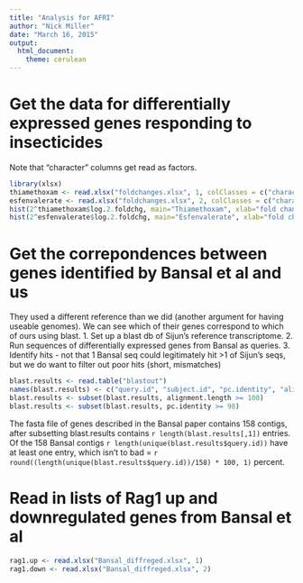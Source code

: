 ```yaml
---
title: "Analysis for AFRI"
author: "Nick Miller"
date: "March 16, 2015"
output:
  html_document:
    theme: cerulean
---
```


# Get the data for differentially expressed genes responding to insecticides

Note that "character" columns get read as factors.

```r
library(xlsx)
thiamethoxam <- read.xlsx("foldchanges.xlsx", 1, colClasses = c("character", "numeric", "character"))
esfenvalerate <- read.xlsx("foldchanges.xlsx", 2, colClasses = c("character", "numeric", "character"))
hist(2^thiamethoxam$log.2.foldchg, main="Thiamethoxam", xlab="fold change", col=colors()[562])
hist(2^esfenvalerate$log.2.foldchg, main="Esfenvalerate", xlab="fold change", col=colors()[630])
```

# Get the correpondences between genes identified by Bansal et al and us

They used a different reference than we did (another argument for having useable genomes). We can see which of their genes correspond to which of ours using blast.
1. Set up a blast db of Sijun's reference transcriptome.
2. Run sequences of differentially expressed genes from Bansal as queries.
3. Identify hits - not that 1 Bansal seq could legitimately hit >1 of Sijun's seqs, but we do want to filter out poor hits (short, mismatches)

```r
blast.results <- read.table("blastout")
names(blast.results) <- c("query.id", "subject.id", "pc.identity", "alignment.length", "mismatches", "gap.openings", "q.start", "q.end", "s.start", "s.end", "e-value", "bit.score")
blast.results <- subset(blast.results, alignment.length >= 100)
blast.results <- subset(blast.results, pc.identity >= 98)
```

The fasta file of genes described in the Bansal paper contains 158 contigs, after subsetting blast.results contains `r length(blast.results[,1])` entries. Of the 158 Bansal contigs `r length(unique(blast.results$query.id))` have at least one entry, which isn't to bad = `r round((length(unique(blast.results$query.id))/158) * 100, 1)` percent.

# Read in lists of Rag1 up and downregulated genes from Bansal et al

```r
rag1.up <- read.xlsx("Bansal_diffreged.xlsx", 1)
rag1.down <- read.xlsx("Bansal_diffreged.xlsx", 2)

```

